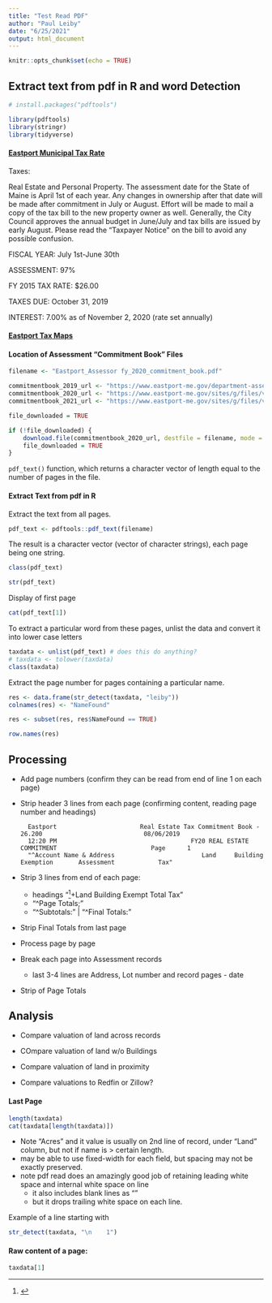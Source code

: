```yaml
---
title: "Test Read PDF"
author: "Paul Leiby"
date: "6/25/2021"
output: html_document
---
```


```r
knitr::opts_chunk$set(echo = TRUE)
```

Extract text from pdf in R and word Detection
---------------------------------------------

```r
# install.packages("pdftools")
```

```r
library(pdftools)
library(stringr)
library(tidyverse)
```


#### [Eastport Municipal Tax Rate](https://www.eastport-me.gov/department-assessing/pages/municipal-tax-rate)

Taxes:

Real Estate and Personal Property. The assessment date for the State of Maine is April 1st of each year. Any changes in ownership after that date will be made after commitment in July or August.  Effort will be made to mail a copy of the tax bill to the new property owner as well.  Generally, the City Council approves the annual budget in June/July and tax bills are issued by early August.  Please read the "Taxpayer Notice" on the bill to avoid any possible confusion.

FISCAL YEAR: July 1st-June 30th

ASSESSMENT: 97%

FY 2015 TAX RATE: $26.00

TAXES DUE: October 31, 2019

INTEREST: 7.00% as of November 2, 2020 (rate set annually)

#### [Eastport Tax Maps](https://www.eastport-me.gov/sites/g/files/vyhlif536/f/uploads/city_of_eastport_tax_maps_october_2016.pdf)

#### Location of Assessment "Commitment Book" Files

```r
filename <- "Eastport_Assessor fy_2020_commitment_book.pdf"

commitmentbook_2019_url <- "https://www.eastport-me.gov/department-assessing/files/fy-2019-tax-commitment-book"
commitmentbook_2020_url <- "https://www.eastport-me.gov/sites/g/files/vyhlif536/f/pages/fy_2020_commitment_book.pdf"
commitmentbook_2021_url <- "https://www.eastport-me.gov/sites/g/files/vyhlif536/f/uploads/fy21_real_estate_commitment_book_8-05-2020.pdf"
```

```r
file_downloaded = TRUE

if (!file_downloaded) {
    download.file(commitmentbook_2020_url, destfile = filename, mode = "wb")
    file_downloaded = TRUE
}
```

`pdf_text()` function, which returns a character vector of length equal to the number of pages in the file.

#### Extract Text from pdf in R

Extract the text from all pages.


```r
pdf_text <- pdftools::pdf_text(filename)
```


The result is a character vector (vector of character strings),
each page being one string.

```r
class(pdf_text)
```

```r
str(pdf_text)
```

Display of first page

```r
cat(pdf_text[1])
```


To extract a particular word from these pages, unlist the data and convert it into lower case letters

```r
taxdata <- unlist(pdf_text) # does this do anything?
# taxdata <- tolower(taxdata)
class(taxdata)
```

Extract the page number for pages containing a particular name.

```r
res <- data.frame(str_detect(taxdata, "leiby"))
colnames(res) <- "NameFound"

res <- subset(res, res$NameFound == TRUE)

row.names(res)
```

Processing
----------

- Add page numbers (confirm they can be read from end of line 1 on each page)
- Strip header 3 lines from each page (confirming content, reading page number and headings)

        Eastport                       Real Estate Tax Commitment Book - 26.200                            08/06/2019
        12:20 PM                                     FY20 REAL ESTATE COMMITMENT                          Page      1
        "^Account Name & Address                        Land     Building    Exemption       Assessment            Tax"

- Strip 3 lines from end of each page:
    - headings "^[ ]+Land           Building             Exempt         Total               Tax"
    - "^Page Totals;"
    - "^Subtotals:" | "^Final Totals:"
- Strip Final Totals from last page
- Process page by page
- Break each page into Assessment records
    - last 3-4 lines are Address, Lot number and record pages - date
- Strip of Page Totals

Analysis
-----------
- Compare valuation of land across records
- COmpare valuation of land w/o Buildings
- Compare valuation of land in proximity

- Compare valuations to Redfin or Zillow?


#### Last Page

```r
length(taxdata)
cat(taxdata[length(taxdata)])
```

- Note "Acres" and it value is usually on 2nd line of record, under "Land" column, but not if name is > certain length.
- may be able to use fixed-width for each field, but spacing may not be exactly preserved.
- note pdf read does an amazingly good job of retaining leading white space and internal white space on line
    - it also includes blank lines as "\n"
    - but it drops trailing white space on each line.

Example of a line starting with 
```r
str_detect(taxdata, "\n    1")
```

#### Raw content of a page:

```r
taxdata[1]
```

